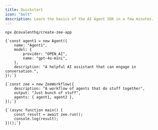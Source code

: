 ```yaml
---
title: Quickstart
icon: "bolt"
description: Learn the basics of the AI Agent SDK in a few minutes.
---
```


<Steps>
    <Step title="Start with a template">
        <pre><code>npx @covalenthq/create-zee-app</code></pre>
    </Step>
    <Step title="Modify the agent">
        <pre><code>{`const agent1 = new Agent({
    name: "Agent1",
    model: {
        provider: "OPEN_AI",
        name: "gpt-4o-mini",
    },
    description: "A helpful AI assistant that can engage in conversation.",
});`}</code></pre>
    </Step>
    <Step title="Modify the ZEE Workflow">
        <pre><code>{`const zee = new ZeeWorkflow({
    description: "A workflow of agents that do stuff together",
    output: "Just bunch of stuff",
    agents: { agent1, agent2 },
});`}</code></pre>
    </Step>
    <Step title="Run the Zee Workflow">
        <pre><code>{`(async function main() {
    const result = await zee.run();
    console.log(result);
})();`}</code></pre>
    </Step>
</Steps>
